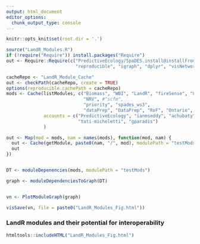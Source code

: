 ```yaml
---
output: html_document
editor_options: 
  chunk_output_type: console
---
```


```r
knitr::opts_knit$set(root.dir = '.')
```

```r
source("LandR_Modules.R")
if (!require("Require")) install.packages("Require")
out <- Require::Require(c("PredictiveEcology/SpaDES.install@installFromSource", "SpaDES.core",
                          "reproducible", "igraph", "dplyr", "visNetwork", "data.table"))
```

```r
cacheRepo <- "LandR_Module_Cache"
out <- checkPath(cacheRepo, create = TRUE)
options(reproducible.cachePath = cacheRepo)
mods <- Cache(listModules, c("Biomass", "WBI", "LandR", "fireSense", "CBM", "LandMine", "LandWeb", 
                             "NRV", #"scfm", 
                             "priority", "spades_ws3",
                             "dataPrep", "DataPrep", "RoF", "Ontario", "ROF"), 
              accounts = c("PredictiveEcology", "ianmseddy", "achubaty", "FOR-CAST", "eliotmcintire",
                           "tati-micheletti", "gparadis")
              )

out <- Map(mod = mods, nam = names(mods), function(mod, nam) {
  out <- Cache(getModule, paste0(nam, "/", mod), modulePath = "testMods")
  out
})


DT <- moduleDepenencies(mods, modulePath = "testMods")

graph <- moduleDependenciesToGraph(DT)


vn <- PlotModuleGraph(graph)  

```

```r

visSave(vn, file = paste0("LandR_Modules_Fig.html"))

```

### LandR modules and their potential for interoperability

```r
htmltools::includeHTML("LandR_Modules_Fig.html")
```
